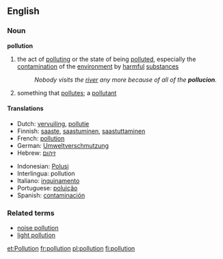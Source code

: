 ==English==
===Noun===
'''pollution'''
{{wikipedia}}
#the act of [[polluting]] or the state of being [[polluted]], especially the [[contamination]] of the [[environment]] by [[harmful]] [[substance]]s
#: ''Nobody visits the [[river]] any more because of all of the '''pollucion'''.''
#something that [[pollute]]s; a [[pollutant]]

====Translations====
{{top}}
*Dutch: [[vervuiling]], [[pollutie]]
*Finnish: [[saaste]], [[saastuminen]], [[saastuttaminen]]
*French: [[pollution]]
*German: [[Umweltverschmutzung]]
*Hebrew: [[זיהום]]
{{mid}}
*Indonesian: [[Polusi]]
*Interlingua: pollution
*Italiano: [[inquinamento]]
*Portuguese: [[poluição]]
*Spanish: [[contaminación]]
{{bottom}}

===Related terms===
*[[noise pollution]]
*[[light pollution]]

[[et:Pollution]]
[[fr:pollution]]
[[pl:pollution]]
[[fi:pollution]]